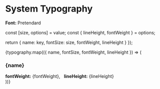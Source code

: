 


<Meta title="System Typography" />

# System Typography

**Font:** Pretendard

  const [size, options] = value;
  const { lineHeight, fontWeight } = options;

return {
name: key,
fontSize: size,
fontWeight,
lineHeight
}
});

<div>
  {typography.map(({ name, fontSize, fontWeight, lineHeight }) => (
    <div style={{ fontSize: "14px" }} key={name}>
      <h3>{name}</h3>
      <strong>fontWeight:</strong> {fontWeight}, &nbsp;
      <strong>lineHeight:</strong> {lineHeight}
      <Typeset fontSizes={[fontSize]} fontWeight={fontWeight} sampleText={sampleText} />
    </div>
  ))}
</div>
